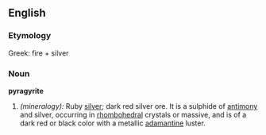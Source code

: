 ==English==
===Etymology===
Greek: fire + silver
===Noun===
'''pyragyrite'''
#''(mineralogy):'' Ruby [[silver]]; dark red silver ore. It is a sulphide of [[antimony]] and silver, occurring in [[rhombohedral]] crystals or massive, and is of a dark red or black color with a metallic [[adamantine]] luster.